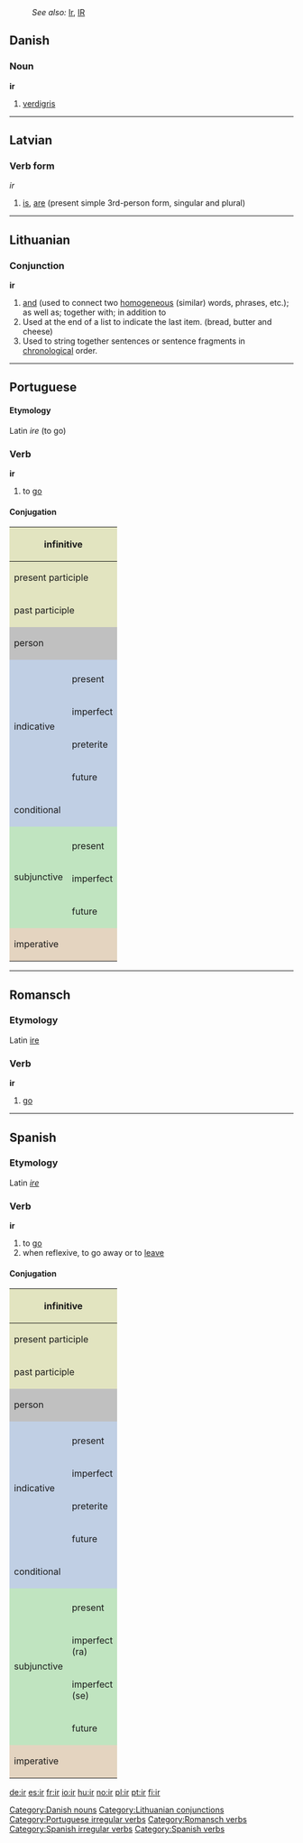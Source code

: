:''See also:'' [[Ir]], [[IR]]
==Danish==
===Noun===
'''ir'''

# [[verdigris]]

[[Category:Danish nouns]]

----

==Latvian==
===Verb form===
''ir''

#[[is]], [[are]] (present simple 3rd-person form, singular and plural)

----

==Lithuanian==
===Conjunction===
'''ir'''

# [[and]] (used to connect two [[homogeneous]] (similar) words, phrases, etc.); as well as; together with; in addition to
# Used at the end of a list to indicate the last item. (bread, butter and cheese)
# Used to string together sentences or sentence fragments in [[chronological]] order.

[[Category:Lithuanian conjunctions]]

----

==Portuguese==
====Etymology====
Latin ''ire'' (to go)

===Verb===
'''ir'''

# to [[go]]

====Conjugation====
[[Category:Portuguese irregular verbs]]
{| style="background:#F0F0F0"

|-
! colspan="3" style="background:#e2e4c0" | infinitive
| colspan="5" | ir

|-
! colspan="3" style="background:#e2e4c0" | present participle
| colspan="5" | [[indo]]

|-
! colspan="3" style="background:#e2e4c0" | past participle
| colspan="5" | [[ido]]

|-
! colspan="2" rowspan="2" style="background:#C0C0C0" | person
! colspan="3" style="background:#C0C0C0" | singular
! colspan="3" style="background:#C0C0C0" | plural

|-
! style="background:#C0C0C0;width:12.5%" | first
! style="background:#C0C0C0;width:12.5%" | second
! style="background:#C0C0C0;width:12.5%" | third
! style="background:#C0C0C0;width:12.5%" | first
! style="background:#C0C0C0;width:12.5%" | second
! style="background:#C0C0C0;width:12.5%" | third

|-
! rowspan="5" style="background:#c0cfe4" | indicative

! style="background:#c0cfe4" colspan="1" | 
! style="background:#c0cfe4" | eu
! style="background:#c0cfe4" | tu
! style="background:#c0cfe4" | ele, ela, você
! style="background:#c0cfe4" | nós
! style="background:#c0cfe4" | vocês
! style="background:#c0cfe4" | eles, elas

|-
! style="height:3em;background:#c0cfe4" | present
| vou
| vais
| vai
| vamos
| vão
| vão

|-
! style="height:3em;background:#c0cfe4" | imperfect
| ia
| ias
| ia
| íamos
| iam
| iam

|-
! style="height:3em;background:#c0cfe4" | preterite
| fui
| foste
| foi
| fomos
| foram
| foram

|-
! style="height:3em;background:#c0cfe4" | future
| irei
| irás
| irá
| iremos
| irão
| irão

|-
! colspan="2" style="height:3em;background:#c0cfe4" | conditional
| iria
| irias
| iria
| iríamos
| iriam
| iriam

|-
! rowspan="4" style="background:#c0e4c0" | subjunctive
! style="background:#c0e4c0" | 
! style="background:#c0e4c0" | eu
! style="background:#c0e4c0" | tu
! style="background:#c0e4c0" | ele, elas, você
! style="background:#c0e4c0" | nós
! style="background:#c0e4c0" | vocês
! style="background:#c0e4c0" | eles, elas

|-
! style="height:3em;background:#c0e4c0" | present
| vá
| vás
| vá
| vamos
| vão
| vão

|-
! style="height:3em;background:#c0e4c0" rowspan="1" | imperfect
| fosse
| fosses
| fosse
| fôssemos
| fossem
| fossem

|-
! style="height:3em;background:#c0e4c0" rowspan="1" | future
| for
| fores
| for
| formos
| forem
| forem

|-
! colspan="2" rowspan="2" style="height:3em;background:#e4d4c0" | imperative
! style="background:#e4d4c0" | -
! style="background:#e4d4c0" | tu
! style="background:#e4d4c0" | ele, ela, você
! style="background:#e4d4c0" | nós
! style="background:#e4d4c0" | vocês
! style="background:#e4d4c0" | eles, elas

|-
|
| vai
| vá
| vamos
| vão
| vão

|}
</center>

----

==Romansch==
===Etymology===
Latin [[ire]]
===Verb===
'''ir'''

# [[go]]

[[Category:Romansch verbs]]

----

==Spanish==
===Etymology===
Latin ''[[ire]]''

===Verb===
[[Category:Spanish irregular verbs]]
[[Category:Spanish verbs]]
'''ir'''

# to [[go]]
# when reflexive, to go away or to [[leave]]

====Conjugation====

{| style="background:#F0F0F0"

|-
! colspan="3" style="background:#e2e4c0" | infinitive
| colspan="5" | ir

|-
! colspan="3" style="background:#e2e4c0" | present participle
| colspan="5" | [[yendo]]

|-
! colspan="3" style="background:#e2e4c0" | past participle
| colspan="5" | [[ido]]

|-
! colspan="2" rowspan="2" style="background:#C0C0C0" | person
! colspan="3" style="background:#C0C0C0" | singular
! colspan="3" style="background:#C0C0C0" | plural

|-
! style="background:#C0C0C0;width:12.5%" | first
! style="background:#C0C0C0;width:12.5%" | second
! style="background:#C0C0C0;width:12.5%" | third
! style="background:#C0C0C0;width:12.5%" | first
! style="background:#C0C0C0;width:12.5%" | second
! style="background:#C0C0C0;width:12.5%" | third

|-
! rowspan="5" style="background:#c0cfe4" | indicative

! style="background:#c0cfe4" colspan="1" | 
! style="background:#c0cfe4" | yo
! style="background:#c0cfe4" | tú
! style="background:#c0cfe4" | usted
! style="background:#c0cfe4" | nosotros
! style="background:#c0cfe4" | vosotros
! style="background:#c0cfe4" | ustedes

|-
! style="height:3em;background:#c0cfe4" | present
| voy
| vas
| va
| vamos
| vais
| van

|-
! style="height:3em;background:#c0cfe4" | imperfect
| iba
| ibas
| iba
| íbamos
| íbais
| iban

|-
! style="height:3em;background:#c0cfe4" | preterite
| fui
| fuiste
| fue
| fuimos
| fuisteis
| fueron

|-
! style="height:3em;background:#c0cfe4" | future
| iré
| irás
| irá
| iremos
| iréis
| irán

|-
! colspan="2" style="height:3em;background:#c0cfe4" | conditional
| iría
| irías
| iría
| iríamos
| iríais
| irían

|-
! rowspan="5" style="background:#c0e4c0" | subjunctive
! style="background:#c0e4c0" | 
! style="background:#c0e4c0" | yo
! style="background:#c0e4c0" | tú
! style="background:#c0e4c0" | usted
! style="background:#c0e4c0" | nosotros
! style="background:#c0e4c0" | vosotros
! style="background:#c0e4c0" | ustedes

|-
! style="height:3em;background:#c0e4c0" | present
| vaya
| vayas
| vaya
| vayamos
| vayáis
| vayan

|-
! style="height:3em;background:#c0e4c0" rowspan="1" | imperfect<br>(ra)
| fuera
| fueras
| fuera
| fuéramos
| fuerais
| fueran

|-
! style="height:3em;background:#c0e4c0" rowspan="1" | imperfect<br>(se)
| fuese
| fueses
| fuese
| fuésemos
| fueseis
| fuesen

|-
! style="height:3em;background:#c0e4c0" rowspan="1" | future
| fuere
| fueres
| fuere
| fuéremos
| fuereis
| fueren

|-
! colspan="2" rowspan="2" style="height:3em;background:#e4d4c0" | imperative
! style="background:#e4d4c0" | -
! style="background:#e4d4c0" | tu
! style="background:#e4d4c0" | usted
! style="background:#e4d4c0" | nosotros
! style="background:#e4d4c0" | vosotros
! style="background:#e4d4c0" | ustedes

|-
|
| ve
| vaya
| vamos
| id
| vayan

|}
</center>

[[de:ir]]
[[es:ir]]
[[fr:ir]]
[[io:ir]]
[[hu:ir]]
[[no:ir]]
[[pl:ir]]
[[pt:ir]]
[[fi:ir]]